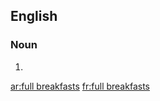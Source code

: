 ==English==

===Noun===
{{head|en|plural|head=[[full]] [[breakfast]]s}}

# {{plural of|full breakfast|lang=en|nocat=1}}

[[ar:full breakfasts]]
[[fr:full breakfasts]]